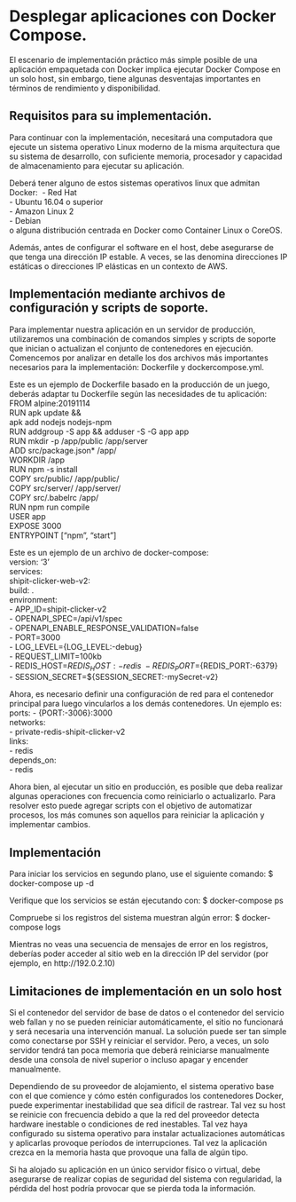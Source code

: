 # Desplegar aplicaciones con Docker Compose.
El escenario de implementación práctico más simple posible de una aplicación empaquetada con Docker implica ejecutar Docker Compose en un solo host, sin embargo, tiene algunas desventajas importantes en términos de rendimiento y disponibilidad.

## Requisitos para su implementación.
Para continuar con la implementación, necesitará una computadora que ejecute un sistema operativo Linux moderno de la misma arquitectura que su sistema de desarrollo, con suficiente memoria, procesador y capacidad de almacenamiento para ejecutar su aplicación.

Deberá tener alguno de estos sistemas operativos linux que admitan Docker:\ 
    - Red Hat \
    - Ubuntu 16.04 o superior\
    - Amazon Linux 2\
    - Debian\
o alguna distribución centrada en Docker como Container Linux o CoreOS.

Además, antes de configurar el software en el host, debe asegurarse de que tenga una dirección IP estable. A veces, se las denomina direcciones IP estáticas o direcciones IP elásticas en un contexto de AWS.

## Implementación mediante archivos de configuración y scripts de soporte.
Para implementar nuestra aplicación en un servidor de producción, utilizaremos una combinación de comandos simples y scripts de soporte que inician o actualizan el conjunto de contenedores en ejecución. Comencemos por analizar en detalle los dos archivos más importantes necesarios para la implementación: Dockerfile y docker­compose.yml.

Este es un ejemplo de Dockerfile basado en la producción de un juego, deberás adaptar tu Dockerfile según las necesidades de tu aplicación: 
FROM alpine:20191114 \
RUN apk update && \
    apk add nodejs nodejs-npm \
RUN addgroup -S app && adduser -S -G app app \
RUN mkdir -p /app/public /app/server \
ADD src/package.json* /app/ \
WORKDIR /app \
RUN npm -s install \
COPY src/public/ /app/public/ \
COPY src/server/ /app/server/ \
COPY src/.babelrc /app/ \
RUN npm run compile \
USER app \
EXPOSE 3000 \
ENTRYPOINT ["npm", "start"] \


Este es un ejemplo de un archivo de docker-compose:\
version: '3' \
services: \
shipit-clicker-web-v2: \
build: . \
environment: \
- APP_ID=shipit-clicker-v2 \
- OPENAPI_SPEC=/api/v1/spec \
- OPENAPI_ENABLE_RESPONSE_VALIDATION=false \
- PORT=3000 \
- LOG_LEVEL={LOG_LEVEL:-debug} \
- REQUEST_LIMIT=100kb \
- REDIS_HOST=${REDIS_HOST:-redis} \
- REDIS_PORT=${REDIS_PORT:-6379} \
- SESSION_SECRET=${SESSION_SECRET:-mySecret-v2} \

Ahora, es necesario definir una configuración de red para el contenedor principal para luego vincularlos a los demás contenedores. Un ejemplo es: 
ports:
- {PORT:-3006}:3000 \
networks:  \
- private-redis-shipit-clicker-v2 \
links: \
- redis \
depends_on: \
- redis \

Ahora bien, al ejecutar un sitio en producción, es posible que deba realizar algunas operaciones con frecuencia como reiniciarlo o actualizarlo. Para resolver esto puede agregar scripts con el objetivo de automatizar procesos, los más comunes son aquellos para reiniciar la aplicación y implementar cambios.

## Implementación   
Para iniciar los servicios en segundo plano, use el siguiente comando:
$ docker-compose up -d

Verifique que los servicios se están ejecutando con: 
$ docker-compose ps

Compruebe si los registros del sistema muestran algún error: 
$ docker-compose logs

Mientras no veas una secuencia de mensajes de error en los registros, deberías poder acceder al sitio web en la dirección IP del servidor (por ejemplo, en http://192.0.2.10)

## Limitaciones de implementación en un solo host
Si el contenedor del servidor de base de datos o el contenedor del servicio web fallan y no se pueden reiniciar automáticamente, el sitio no funcionará y será necesaria una intervención manual. La solución puede ser tan simple como conectarse por SSH y reiniciar el servidor. Pero, a veces, un solo servidor tendrá tan poca memoria que deberá reiniciarse manualmente desde una consola de nivel superior o incluso apagar y encender manualmente.

Dependiendo de su proveedor de alojamiento, el sistema operativo base con el que comience y cómo estén configurados los contenedores Docker, puede experimentar inestabilidad que sea difícil de rastrear. Tal vez su host se reinicie con frecuencia debido a que la red del proveedor detecta hardware inestable o condiciones de red inestables. Tal vez haya configurado su sistema operativo para instalar actualizaciones automáticas y aplicarlas provoque períodos de interrupciones. Tal vez la aplicación crezca en la memoria hasta que provoque una falla de algún tipo.

Si ha alojado su aplicación en un único servidor físico o virtual, debe asegurarse de realizar copias de seguridad del sistema con regularidad, la pérdida del host podría provocar que se pierda toda la información.
